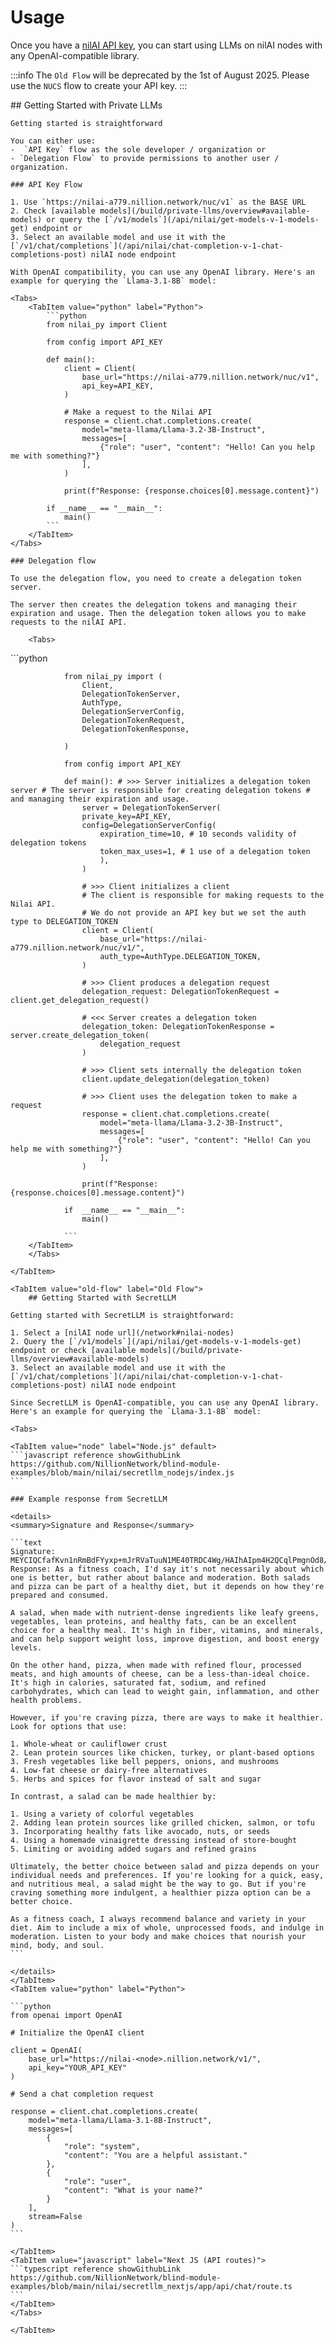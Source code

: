 
# Usage

Once you have a [nilAI API key](/build/api-key), you can start using LLMs on nilAI nodes with any OpenAI-compatible library.

:::info
The `Old Flow` will be deprecated by the 1st of August 2025. Please use the `NUCS` flow to create your API key.
:::

<Tabs>
    <TabItem value="nucs-flow" label="NUCS" >
    ## Getting Started with Private LLMs

    Getting started is straightforward

    You can either use:
    -  `API Key` flow as the sole developer / organization or
    - `Delegation Flow` to provide permissions to another user / organization.

    ### API Key Flow

    1. Use `https://nilai-a779.nillion.network/nuc/v1` as the BASE URL
    2. Check [available models](/build/private-llms/overview#available-models) or query the [`/v1/models`](/api/nilai/get-models-v-1-models-get) endpoint or
    3. Select an available model and use it with the [`/v1/chat/completions`](/api/nilai/chat-completion-v-1-chat-completions-post) nilAI node endpoint

    With OpenAI compatibility, you can use any OpenAI library. Here's an example for querying the `Llama-3.1-8B` model:

    <Tabs>
        <TabItem value="python" label="Python">
            ```python
            from nilai_py import Client

            from config import API_KEY

            def main():
                client = Client(
                    base_url="https://nilai-a779.nillion.network/nuc/v1",
                    api_key=API_KEY,
                )

                # Make a request to the Nilai API
                response = client.chat.completions.create(
                    model="meta-llama/Llama-3.2-3B-Instruct",
                    messages=[
                        {"role": "user", "content": "Hello! Can you help me with something?"}
                    ],
                )

                print(f"Response: {response.choices[0].message.content}")

            if __name__ == "__main__":
                main()
            ```
        </TabItem>
    </Tabs>

    ### Delegation flow

    To use the delegation flow, you need to create a delegation token server.

    The server then creates the delegation tokens and managing their expiration and usage. Then the delegation token allows you to make requests to the nilAI API.

        <Tabs>

<TabItem value="python" label="Python">
                ```python

                from nilai_py import (
                    Client,
                    DelegationTokenServer,
                    AuthType,
                    DelegationServerConfig,
                    DelegationTokenRequest,
                    DelegationTokenResponse,

                )

                from config import API_KEY

                def main(): # >>> Server initializes a delegation token server # The server is responsible for creating delegation tokens # and managing their expiration and usage.
                    server = DelegationTokenServer(
                    private_key=API_KEY,
                    config=DelegationServerConfig(
                        expiration_time=10, # 10 seconds validity of delegation tokens
                        token_max_uses=1, # 1 use of a delegation token
                        ),
                    )

                    # >>> Client initializes a client
                    # The client is responsible for making requests to the Nilai API.
                    # We do not provide an API key but we set the auth type to DELEGATION_TOKEN
                    client = Client(
                        base_url="https://nilai-a779.nillion.network/nuc/v1/",
                        auth_type=AuthType.DELEGATION_TOKEN,
                    )

                    # >>> Client produces a delegation request
                    delegation_request: DelegationTokenRequest = client.get_delegation_request()

                    # <<< Server creates a delegation token
                    delegation_token: DelegationTokenResponse = server.create_delegation_token(
                        delegation_request
                    )

                    # >>> Client sets internally the delegation token
                    client.update_delegation(delegation_token)

                    # >>> Client uses the delegation token to make a request
                    response = client.chat.completions.create(
                        model="meta-llama/Llama-3.2-3B-Instruct",
                        messages=[
                            {"role": "user", "content": "Hello! Can you help me with something?"}
                        ],
                    )

                    print(f"Response: {response.choices[0].message.content}")

                if  __name__ == "__main__":
                    main()

                ```
        </TabItem>
        </Tabs>

    </TabItem>

    <TabItem value="old-flow" label="Old Flow">
        ## Getting Started with SecretLLM

    Getting started with SecretLLM is straightforward:

    1. Select a [nilAI node url](/network#nilai-nodes)
    2. Query the [`/v1/models`](/api/nilai/get-models-v-1-models-get) endpoint or check [available models](/build/private-llms/overview#available-models)
    3. Select an available model and use it with the [`/v1/chat/completions`](/api/nilai/chat-completion-v-1-chat-completions-post) nilAI node endpoint

    Since SecretLLM is OpenAI-compatible, you can use any OpenAI library. Here's an example for querying the `Llama-3.1-8B` model:

    <Tabs>

    <TabItem value="node" label="Node.js" default>
    ```javascript reference showGithubLink
    https://github.com/NillionNetwork/blind-module-examples/blob/main/nilai/secretllm_nodejs/index.js
    ```

    ### Example response from SecretLLM

    <details>
    <summary>Signature and Response</summary>

    ```text
    Signature: MEYCIQCfafKvn1nRmBdFYyxp+mJrRVaTuuN1ME40TRDC4Wg/HAIhAIpm4H2QCqlPmgnOd8/aJXuvWvIAEzKl3ObbbyFMz6iI
    Response: As a fitness coach, I'd say it's not necessarily about which one is better, but rather about balance and moderation. Both salads and pizza can be part of a healthy diet, but it depends on how they're prepared and consumed.

    A salad, when made with nutrient-dense ingredients like leafy greens, vegetables, lean proteins, and healthy fats, can be an excellent choice for a healthy meal. It's high in fiber, vitamins, and minerals, and can help support weight loss, improve digestion, and boost energy levels.

    On the other hand, pizza, when made with refined flour, processed meats, and high amounts of cheese, can be a less-than-ideal choice. It's high in calories, saturated fat, sodium, and refined carbohydrates, which can lead to weight gain, inflammation, and other health problems.

    However, if you're craving pizza, there are ways to make it healthier. Look for options that use:

    1. Whole-wheat or cauliflower crust
    2. Lean protein sources like chicken, turkey, or plant-based options
    3. Fresh vegetables like bell peppers, onions, and mushrooms
    4. Low-fat cheese or dairy-free alternatives
    5. Herbs and spices for flavor instead of salt and sugar

    In contrast, a salad can be made healthier by:

    1. Using a variety of colorful vegetables
    2. Adding lean protein sources like grilled chicken, salmon, or tofu
    3. Incorporating healthy fats like avocado, nuts, or seeds
    4. Using a homemade vinaigrette dressing instead of store-bought
    5. Limiting or avoiding added sugars and refined grains

    Ultimately, the better choice between salad and pizza depends on your individual needs and preferences. If you're looking for a quick, easy, and nutritious meal, a salad might be the way to go. But if you're craving something more indulgent, a healthier pizza option can be a better choice.

    As a fitness coach, I always recommend balance and variety in your diet. Aim to include a mix of whole, unprocessed foods, and indulge in moderation. Listen to your body and make choices that nourish your mind, body, and soul.
    ```

    </details>
    </TabItem>
    <TabItem value="python" label="Python">

    ```python
    from openai import OpenAI

    # Initialize the OpenAI client

    client = OpenAI(
        base_url="https://nilai-<node>.nillion.network/v1/",
        api_key="YOUR_API_KEY"
    )

    # Send a chat completion request

    response = client.chat.completions.create(
        model="meta-llama/Llama-3.1-8B-Instruct",
        messages=[
            {
                "role": "system",
                "content": "You are a helpful assistant."
            },
            {
                "role": "user",
                "content": "What is your name?"
            }
        ],
        stream=False
    )
    ```

    </TabItem>
    <TabItem value="javascript" label="Next JS (API routes)">
    ```typescript reference showGithubLink
    https://github.com/NillionNetwork/blind-module-examples/blob/main/nilai/secretllm_nextjs/app/api/chat/route.ts
    ```
    </TabItem>
    </Tabs>

    </TabItem>

</Tabs>
